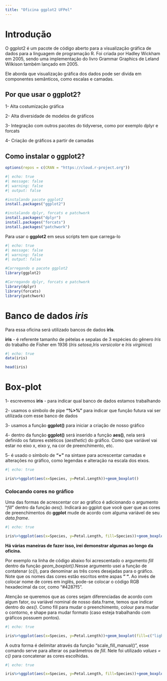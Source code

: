 ```yaml
---
title: "Oficina ggplot2 UFPel"
---
```


# Introdução

O ggplot2 é um pacote de código aberto para a visualização gráfica de dados para a linguagem de programação R. Foi criada por Hadley Wickham em 2005, sendo uma implementação do livro Grammar Graphics de Leland Wilkison também lançado em 2005.

Ele aborda que visualização gráfica dos dados pode ser divida em componentes semânticos, como escalas e camadas.

## Por que usar o ggplot2?

1- Alta costumização gráfica

2- Alta diversidade de modelos de gráficos

3- Integração com outros pacotes do tidyverse, como por exemplo dplyr e forcats

4- Criação de gráficos a partir de camadas

## Como instalar o ggplot2?

```r
options(repos = c(CRAN = "https://cloud.r-project.org"))
```

```r
#| echo: true
#| message: false
#| warning: false
#| output: false

#instalando pacote ggplot2
install.packages("ggplot2")

#instalando dplyr, forcats e patchwork
install.packages("dplyr")
install.packages("forcats")
install.packages("patchwork")
```

Para usar o **ggplot2** em seus scripts tem que carrega-lo

```r
#| echo: true
#| message: false
#| warning: false
#| output: false

#Carregando o pacote ggplot2
library(ggplot2)

#Carregando dplyr, forcats e patchwork
library(dplyr)
library(forcats)
library(patchwork)
```

# Banco de dados *iris*

Para essa oficina será utilizado bancos de dados **iris**.

**iris** - é referente tamanho de pételas e sepalas de 3 espécies do gênero *Iris* do trabalho de Fisher em 1936 (*Iris setosa*,*Iris versicolor* e *Iris virginica*)

```r
#| echo: true
data(iris)

head(iris)
```

# Box-plot

1- escrevemos **iris** - para indicar qual banco de dados estamos trabalhando

2- usamos o simbolo de pipe **"%\>%"** para indicar que função futura vai ser utilizada com esse banco de dados

3- usamos a função **ggplot()** para iniciar a criação de nosso gráfico

4- dentro da função **ggplot()** será inserido a função **aes()**, nela será definido os fatores estéticos (*aesthetic*) do gráfico. Como que variável vai estar no eixo x, eixo y, na cor de preenchimento, etc.

5- é usado o símbolo de **"+"** na sintaxe para acrescentar camadas e alterações no gráfico, como legendas e alteração na escala dos eixos.

```r
#| echo: true

iris%>%ggplot(aes(x=Species, y=Petal.Length))+geom_boxplot()

```

### Colocando cores no gráfico

Uma das formas de acrescentar cor ao gráfico é adicionando o argumento "*fill*" dentro da função *aes()*. Indicará ao ggplot que você quer que as cores de preenchimentos do **ggplot** mude de acordo com alguma variável de seu *data.frame*.


```r
#| echo: true

iris%>%ggplot(aes(x=Species, y=Petal.Length, fill=Species))+geom_boxplot()

```

**Há várias maneiras de fazer isso, irei demonstrar algumas ao longo da oficina.** 

Por exemplo na linha de código abaixo foi acrescentado o argumento *fill* dentro da função *geom_boxplot()*.Nesse argumento usei a função de contatenar (*c()*), para denominar as três cores desejadas para o gráfico. Note que os nomes das cores estão escritos entre aspas **" "**. Ao invés de colocar nome de cores em inglês, pode-se colocar o código RGB hexadecimal da cor, como "#4287f5".

Atenção se queremos que as cores sejam diferenciadas de acordo com algum fator, ou variável nominal de nosso data.frame, temos que indicar dentro do *aes()*. Como fill para mudar o preenchimento, colour para mudar o contorno, e shape para mudar formato (caso esteja trabalhando com gráficos possuem pontos).

```r
#| echo: true

iris%>%ggplot(aes(x=Species, y=Petal.Length))+geom_boxplot(fill=c("lightpink","lightgreen","lightblue"))

```

A outra forma é delimitar através da função "scale_fill_manual()", esse comando serve para alterar os parâmetros de *fill*. Nele foi utilizado *values = c()* para concatenar as cores escolhidas.

```r
#| echo: true

iris%>%ggplot(aes(x=Species, y=Petal.Length, fill=Species))+geom_boxplot()+scale_fill_manual(values=c("#704c41","#41704f","#584170"))

```


